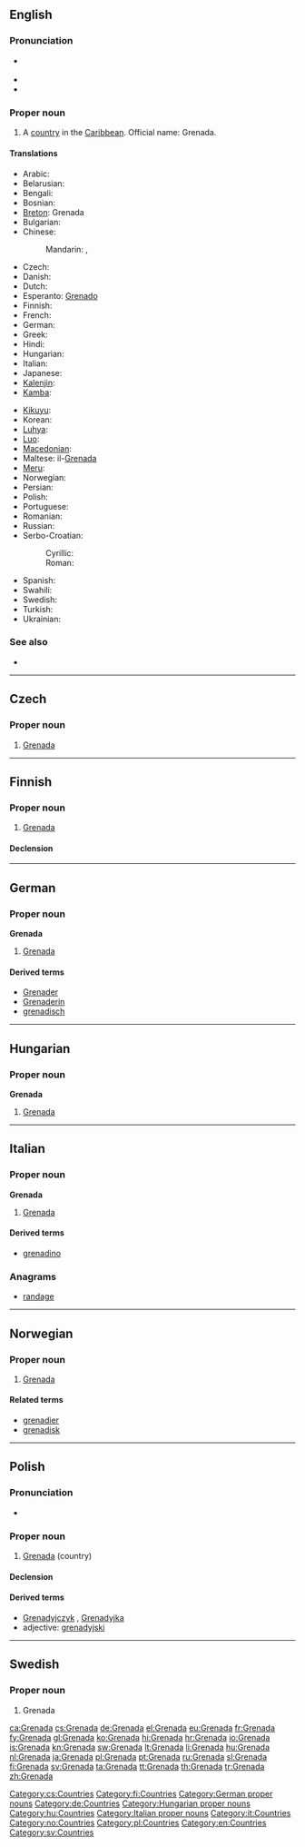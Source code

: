 ==English==
{{wikipedia}}

===Pronunciation===
* {{a|UK|US}} {{IPA|/ɡɹəˈneɪ.də/}}
* {{audio|en-us-Grenada.ogg|Audio (US)}}
* {{rhymes|eɪdə}}

===Proper noun===
{{en-proper noun}}

# A [[country]] in the [[Caribbean]]. Official name: Grenada.

====Translations====
{{trans-top|Caribbean country}}
* Arabic: {{t|ar|غرينادا|f|tr=ghrynaada}}
* Belarusian: {{t|be|Грэнада|f|tr=Hrenáda|xs=Belarusian}}
* Bengali: {{t-|bn|গ্রেনাডা}}
* Bosnian: {{t-|bs|Grenada|f}}
* [[Breton]]: Grenada
* Bulgarian: {{t-|bg|Гренада|f|tr=Grenáda}}
* Chinese:
*: Mandarin: {{t-|cmn|格林納達|sc=Hani}}, {{t-|cmn|格林纳达|tr=Gélínnàdá|sc=Hani}}
* Czech: {{t-|cs|Grenada|f}}
* Danish: {{t-|da|Grenada}}
* Dutch: {{t+|nl|Grenada}}
* Esperanto: [[Grenado]]
* Finnish: {{t+|fi|Grenada}}
* French: {{t+|fr|Grenade}}
* German: {{t+|de|Grenada}}
* Greek: {{t+|el|Γρενάδα|f|tr=Grenáda}}
* Hindi: {{t|hi|ग्रेनेडा|tr=grēnēḍā|xs=Hindi}}
* Hungarian: {{t+|hu|Grenada}}
* Italian: {{t-|it|Grenada}}
* Japanese: {{t-|ja|グレナダ|tr=Gurenada}}
* [[Kalenjin]]: {{tø|kln|Grenada}}
* [[Kamba]]: {{tø|kam|Grenada}}
{{trans-mid}}
* [[Kikuyu]]: {{tø|ki|Grenada}}
* Korean: {{t+|ko|그레나다|tr=Geurenada|sc=Hang}}
* [[Luhya]]: {{tø|luy|Grenada}}
* [[Luo]]: {{tø|luo|Grenada}}
* [[Macedonian]]: {{t+|mk|Гренада|f|tr=Grenáda}}
* Maltese: il-[[Grenada]]
* [[Meru]]: {{tø|mer|Grenada}}
* Norwegian: {{t-|no|Grenada}}
* Persian: {{t|fa|گرنادا}}
* Polish: {{t+|pl|Grenada}}
* Portuguese: {{t+|pt|Granada}}
* Romanian: {{t-|ro|Grenada|f}}
* Russian: {{t-|ru|Гренада|f|tr=Grenáda}}
* Serbo-Croatian:
*: Cyrillic: {{t|sh|Гренада|f|sc=Cyrl|xs=Serbo-Croatian}}
*: Roman: {{t|sh|Grenada|f|xs=Serbo-Croatian}}
* Spanish: {{t+|es|Granada}}
* Swahili: {{t+|sw|Grenada|xs=Swahili}}
* Swedish: {{t+|sv|Grenada}}
* Turkish: {{t+|tr|Grenada}}
* Ukrainian: {{t+|uk|Гренада|f|tr=Hrenáda|xs=Ukrainian}}
{{trans-bottom}}

===See also===
* {{list|en|countries of North America}}

----

==Czech==

===Proper noun===
{{cs-proper noun|g=f}}

# [[#English|Grenada]]

[[Category:cs:Countries]]

----

==Finnish==
{{wikipedia|lang=fi}}

===Proper noun===
{{head|fi|proper noun}}

# [[#English|Grenada]]

====Declension====
{{fi-decl-kala|Grenad|nopl=1}}

[[Category:fi:Countries]]

----

==German==
{{wikipedia|lang=de}}

===Proper noun===
'''Grenada''' {{n}}

# [[#English|Grenada]]

====Derived terms====
* [[Grenader]]
* [[Grenaderin]]
* [[grenadisch]]

[[Category:German proper nouns]]
[[Category:de:Countries]]

----

==Hungarian==
{{wikipedia|lang=hu}}

===Proper noun===
'''Grenada'''

# [[#English|Grenada]]

[[Category:Hungarian proper nouns]]
[[Category:hu:Countries]]

----

==Italian==
{{wikipedia|lang=it}}

===Proper noun===
'''Grenada''' {{f}}

# [[#English|Grenada]]

====Derived terms====
* [[grenadino]]

===Anagrams===
* [[randage#Italian|randage]]

[[Category:Italian proper nouns]]
[[Category:it:Countries]]

----

==Norwegian==

===Proper noun===
{{head|no|proper noun}}

# [[#English|Grenada]]

====Related terms====
* [[grenadier]]
* [[grenadisk]]

[[Category:no:Countries]]

----

==Polish==

===Pronunciation===
* {{IPA|/ɡrɛˈnada/|lang=pl}}

===Proper noun===
{{head|pl|proper noun|g=f}}

# [[#English|Grenada]] (country)

====Declension====
{{pl-decl-noun
|Grenada|Grenady
|Grenady|Grenad
|Grenadzie|Grenadom
|Grenadę|Grenady
|Grenadą|Grenadami
|Grenadzie|Grenadach
|Grenado|Grenady
}}

====Derived terms====
* [[Grenadyjczyk]] {{m}}, [[Grenadyjka]] {{f}}
* adjective: [[grenadyjski]]

[[Category:pl:Countries]]

----

==Swedish==

===Proper noun===
{{head|sv|proper noun}}

# Grenada

[[Category:en:Countries]]
[[Category:sv:Countries]]

[[ca:Grenada]]
[[cs:Grenada]]
[[de:Grenada]]
[[el:Grenada]]
[[eu:Grenada]]
[[fr:Grenada]]
[[fy:Grenada]]
[[gl:Grenada]]
[[ko:Grenada]]
[[hi:Grenada]]
[[hr:Grenada]]
[[io:Grenada]]
[[is:Grenada]]
[[kn:Grenada]]
[[sw:Grenada]]
[[lt:Grenada]]
[[li:Grenada]]
[[hu:Grenada]]
[[nl:Grenada]]
[[ja:Grenada]]
[[pl:Grenada]]
[[pt:Grenada]]
[[ru:Grenada]]
[[sl:Grenada]]
[[fi:Grenada]]
[[sv:Grenada]]
[[ta:Grenada]]
[[tt:Grenada]]
[[th:Grenada]]
[[tr:Grenada]]
[[zh:Grenada]]